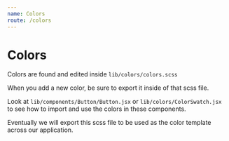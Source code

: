 ```yaml
---
name: Colors
route: /colors
---
```



# Colors
Colors are found and edited inside `lib/colors/colors.scss`

When you add a new color, be sure to export it inside of that scss file. 

Look at `lib/components/Button/Button.jsx` or `lib/colors/ColorSwatch.jsx` to see how to import and use the colors in these components.

Eventually we will export this scss file to be used as the color template across our application.  

<Playground>
    <ColorSwatch name="white" />
    <ColorSwatch name="black" />
    <ColorSwatch name="grey" />
    <ColorSwatch name="greyTint" />
    <ColorSwatch name="greyLight" />
    <ColorSwatch name="blue" />
    <ColorSwatch name="blueTint" />
    <ColorSwatch name="brass" />
    <ColorSwatch name="brassTint" />
    <ColorSwatch name="lemon" />
    <ColorSwatch name="lemonTint" />
    <ColorSwatch name="orange" />
    <ColorSwatch name="red" />
    <ColorSwatch name="apricot" />
    <ColorSwatch name="blueberry" />
</Playground>